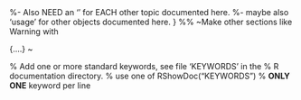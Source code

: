 \name{ez.reshape}
\alias{ez.reshape}
%- Also NEED an '\alias' for EACH other topic documented here.
\title{
Reshape data frame from large to long format
}
\description{
Wrapper function for reshaping data frame from large to long format
}
\usage{
ez.reshape(data=NULL, varying = NULL, v.names = NULL, idvar = "id", IV.names=NULL, IV.levels=NULL )
}
%- maybe also 'usage' for other objects documented here.
\arguments{

\item{data}{a data frame}
\item{varying}{ names of sets of variables in the wide format that correspond to single variables in long format (‘time-varying’). }
\item{v.names}{ names of variables in the long format that correspond to multiple variables in the wide format.}
\item{idvar}{Names of one or more variables in long format that identify multiple records from the same group/individual. }
\item{IV.names}{list with the name of the independant variables names created in the long format }
\item{IV.levels}{ list with the levels of the independant variables created in the long format   }

}
}
\details{
This function is mainly based on the reshape function from base. 
It allows to return a data.frame in a long format. 
It is not neccessary to state the name of the data frame given that the data.frame in the long format is automatically assigned 
to the .GlobalEnv with the name of the dataframe which is extended with ".long". 
}
\value{
%%  ~Describe the value returned
%%  If it is a LIST, use
%%  \item{comp1 }{Description of 'comp1'}
%%  \item{comp2 }{Description of 'comp2'}
%% ...
}
\references{
%% ~put references to the literature/web site here ~
}
\author{
Nicolas Stefaniak
}
\note{
%%  ~~further notes~~
}

%% ~Make other sections like Warning with \section{Warning }{....} ~

\seealso{
%% ~~objects to See Also as \code{\link{help}}, ~~~
}
\examples{
df<-data.frame(student=c(rep(1,5),rep(2,5)), month=c(1:5,1:5),  
                               quiz1p1=seq(20,20.9,0.1),quiz1p2=seq(30,30.9,0.1),  
                              quiz2p1=seq(80,80.9,0.1),quiz2p2=seq(90,90.9,0.1))
df
ez.reshape() # GUI
# or in command line
ez.reshape(data=df, varying =list(c('quiz1p1','quiz1p2','quiz2p1','quiz2p2')), 
v.names =c('Score'),idvar =c('student','month'),IV.names=list('Quizz','Part'), 
IV.levels=list( c('Quizz1','Quizz2'), c('Part1','Part2')))
 

}
% Add one or more standard keywords, see file 'KEYWORDS' in the
% R documentation directory.
\keyword{ ~kwd1 }% use one of  RShowDoc("KEYWORDS")
\keyword{ ~kwd2 }% __ONLY ONE__ keyword per line
